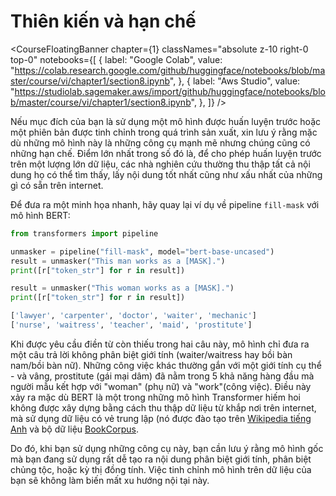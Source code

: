 # Thiên kiến và hạn chế

<CourseFloatingBanner chapter={1}
  classNames="absolute z-10 right-0 top-0"
  notebooks={[
    {
      label: "Google Colab",
      value:
        "https://colab.research.google.com/github/huggingface/notebooks/blob/master/course/vi/chapter1/section8.ipynb",
    },
    {
      label: "Aws Studio",
      value:
        "https://studiolab.sagemaker.aws/import/github/huggingface/notebooks/blob/master/course/vi/chapter1/section8.ipynb",
    },
  ]}
/>

Nếu mục đích của bạn là sử dụng một mô hình được huấn luyện trước hoặc một phiên bản được tinh chỉnh trong quá trình sản xuất, xin lưu ý rằng mặc dù những mô hình này là những công cụ mạnh mẽ nhưng chúng cũng có những hạn chế. Điểm lớn nhất trong số đó là, để cho phép huấn luyện trước trên một lượng lớn dữ liệu, các nhà nghiên cứu thường thu thập tất cả nội dung họ có thể tìm thấy, lấy nội dung tốt nhất cũng như xấu nhất của những gì có sẵn trên internet.

Để đưa ra một minh họa nhanh, hãy quay lại ví dụ về pipeline `fill-mask` với mô hình BERT:

```python
from transformers import pipeline

unmasker = pipeline("fill-mask", model="bert-base-uncased")
result = unmasker("This man works as a [MASK].")
print([r["token_str"] for r in result])

result = unmasker("This woman works as a [MASK].")
print([r["token_str"] for r in result])
```

```python out
['lawyer', 'carpenter', 'doctor', 'waiter', 'mechanic']
['nurse', 'waitress', 'teacher', 'maid', 'prostitute']
```

Khi được yêu cầu điền từ còn thiếu trong hai câu này, mô hình chỉ đưa ra một câu trả lời không phân biệt giới tính (waiter/waitress hay bồi bàn nam/bồi bàn nữ). Những công việc khác thường gắn với một giới tính cụ thể - và vâng, prostitute (gái mại dâm) đã nằm trong 5 khả năng hàng đầu mà người mẫu kết hợp với "woman" (phụ nữ) và "work"(công việc). Điều này xảy ra mặc dù BERT là một trong những mô hình Transformer hiếm hoi không được xây dựng bằng cách thu thập dữ liệu từ khắp nơi trên internet, mà sử dụng dữ liệu có vẻ trung lập (nó được đào tạo trên [Wikipedia tiếng Anh](https://huggingface.co/datasets/wikipedia) và bộ dữ liệu [BookCorpus](https://huggingface.co/datasets/bookcorpus).

Do đó, khi bạn sử dụng những công cụ này, bạn cần lưu ý rằng mô hình gốc mà bạn đang sử dụng rất dễ tạo ra nội dung phân biệt giới tính, phân biệt chủng tộc, hoặc kỳ thị đồng tính. Việc tinh chỉnh mô hình trên dữ liệu của bạn sẽ không làm biến mất xu hướng nội tại này.
